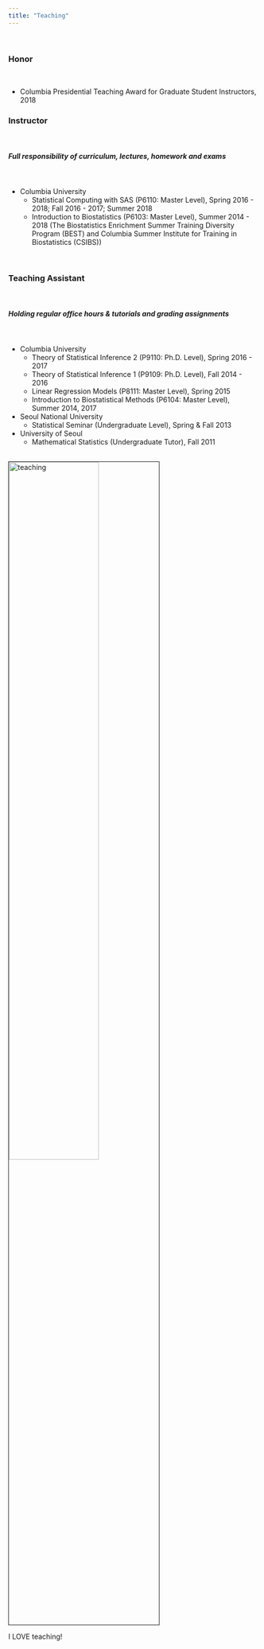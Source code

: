 ```yaml
---
title: "Teaching"
---
```


<br> 

### Honor

<br> 

* Columbia Presidential Teaching Award for Graduate Student Instructors, 2018

### Instructor

<br> 

##### Full responsibility of curriculum, lectures, homework and exams

<br> 

* Columbia University
    + Statistical Computing with SAS (P6110: Master Level), Spring 2016 - 2018; Fall 2016 - 2017; Summer 2018
    + Introduction to Biostatistics (P6103: Master Level), Summer 2014 - 2018
      (The Biostatistics Enrichment Summer Training Diversity Program (BEST) and Columbia Summer Institute for Training in Biostatistics (CSIBS))

<br> 

### Teaching Assistant

<br> 

##### Holding regular office hours & tutorials and grading assignments

<br> 

* Columbia University
    + Theory of Statistical Inference 2 (P9110: Ph.D. Level), Spring 2016 - 2017
    + Theory of Statistical Inference 1 (P9109: Ph.D. Level), Fall 2014 - 2016
    + Linear Regression Models (P8111: Master Level), Spring 2015
    + Introduction to Biostatistical Methods (P6104: Master Level), Summer 2014, 2017

* Seoul National University
    + Statistical Seminar (Undergraduate Level), Spring & Fall 2013
    
* University of Seoul
    + Mathematical Statistics (Undergraduate Tutor), Fall 2011
      

<br><img src="image/BESTCSIBS.jpg" alt="teaching" style="width:60%; border:1px solid"><br>

I LOVE teaching!

